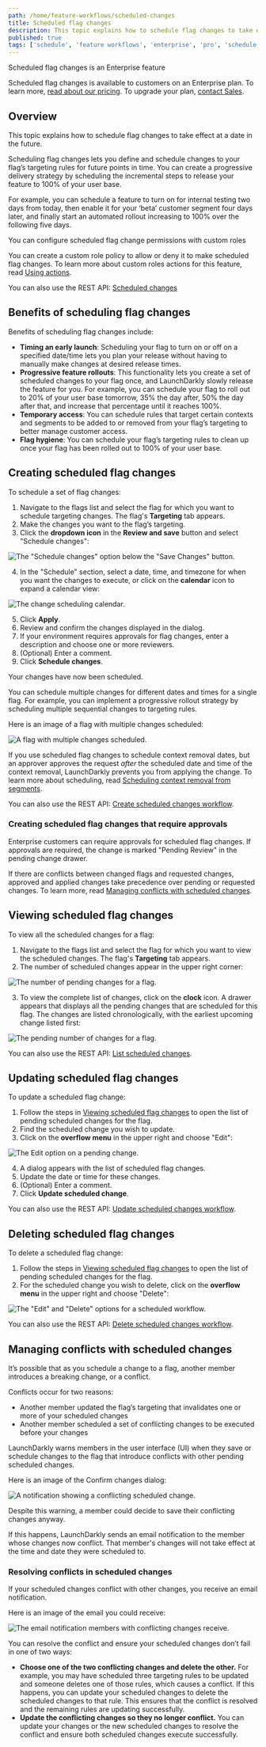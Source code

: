 ```yaml
---
path: /home/feature-workflows/scheduled-changes
title: Scheduled flag changes
description: This topic explains how to schedule flag changes to take effect at a date in the future.
published: true
tags: ['schedule', 'feature workflows', 'enterprise', 'pro', 'schedule', 'flag']
---
```


<Callout intent="primary">
<CalloutTitle>Scheduled flag changes is an Enterprise feature</CalloutTitle>
<CalloutDescription>

 Scheduled flag changes is available to customers on an Enterprise plan. To learn more, [read about our pricing](https://launchdarkly.com/pricing/). To upgrade your plan, [contact Sales](https://launchdarkly.com/contact-sales/).

</CalloutDescription>
</Callout>

## Overview

This topic explains how to schedule flag changes to take effect at a date in the future.

Scheduling flag changes lets you define and schedule changes to your flag’s targeting rules for future points in time. You can create a progressive delivery strategy by scheduling the incremental steps to release your feature to 100% of your user base.

For example, you can schedule a feature to turn on for internal testing two days from today, then enable it for your ‘beta’ customer segment four days later, and finally start an automated rollout increasing to 100% over the following five days.

<Callout intent="info">
<CalloutTitle>You can configure scheduled flag change permissions with custom roles</CalloutTitle>
<CalloutDescription>

You can create a custom role policy to allow or deny it to make scheduled flag changes. To learn more about custom roles actions for this feature, read [Using actions](/home/members/role-actions).

</CalloutDescription>
</Callout>

<LearnMore>

You can also use the REST API: [Scheduled changes](https://apidocs.launchdarkly.com/tag/Scheduled-changes/)

</LearnMore>

## Benefits of scheduling flag changes

Benefits of scheduling flag changes include:

- **Timing an early launch**: Scheduling your flag to turn on or off on a specified date/time lets you plan your release without having to manually make changes at desired release times.
- **Progressive feature rollouts**: This functionality lets you create a set of scheduled changes to your flag once, and LaunchDarkly slowly release the feature for you. For example, you can schedule your flag to roll out to 20% of your user base tomorrow, 35% the day after, 50% the day after that, and increase that percentage until it reaches 100%.
- **Temporary access**: You can schedule rules that target certain contexts and segments to be added to or removed from your flag’s targeting to better manage customer access.
- **Flag hygiene**: You can schedule your flag’s targeting rules to clean up once your flag has been rolled out to 100% of your user base.

## Creating scheduled flag changes

To schedule a set of flag changes:

1. Navigate to the flags list and select the flag for which you want to schedule targeting changes. The flag's **Targeting** tab appears.
2. Make the changes you want to the flag’s targeting.
3. Click the **dropdown icon** in the **Review and save** button and select "Schedule changes":

![The "Schedule changes" option below the "Save Changes" button.](workflows-schedule-changes.png)

4. In the "Schedule" section, select a date, time, and timezone for when you want the changes to execute, or click on the **calendar** icon to expand a calendar view:

![The change scheduling calendar.](workflows-calendar.png)

5. Click **Apply**.
6. Review and confirm the changes displayed in the dialog.
7. If your environment requires approvals for flag changes, enter a description and choose one or more reviewers.
8. (Optional) Enter a comment.
9. Click **Schedule changes**.

Your changes have now been scheduled. 

You can schedule multiple changes for different dates and times for a single flag. For example, you can implement a progressive rollout strategy by scheduling multiple sequential changes to targeting rules.

Here is an image of a flag with multiple changes scheduled:

![A flag with multiple changes scheduled.](workflows-pending-changes.png)

If you use scheduled flag changes to schedule context removal dates, but an approver approves the request _after_ the scheduled date and time of the context removal, LaunchDarkly prevents you from applying the change. To learn more about scheduling, read [Scheduling context removal from segments](/home/contexts/standard-segments#scheduling-context-removal-from-segments).

<LearnMore>

You can also use the REST API: [Create scheduled changes workflow](https://apidocs.launchdarkly.com/tag/Scheduled-changes#operation/postFlagConfigScheduledChanges).

</LearnMore>

### Creating scheduled flag changes that require approvals

Enterprise customers can require approvals for scheduled flag changes. If approvals are required, the change is marked "Pending Review" in the pending change drawer.

If there are conflicts between changed flags and requested changes, approved and applied changes take precedence over pending or requested changes. To learn more, read [Managing conflicts with scheduled changes](#managing-conflicts-with-scheduled-changes).

## Viewing scheduled flag changes

To view all the scheduled changes for a flag:

1. Navigate to the flags list and select the flag for which you want to view the scheduled changes. The flag's **Targeting** tab appears.
2. The number of scheduled changes appear in the upper right corner:

![The number of pending changes for a flag.](workflows-pending-changes-icon.png)

3. To view the complete list of changes, click on the **clock** icon. A drawer appears that displays all the pending changes that are scheduled for this flag. The changes are listed chronologically, with the earliest upcoming change listed first:

![The pending number of changes for a flag.](workflows-pending-changes.png)

<LearnMore>

You can also use the REST API: [List scheduled changes](https://apidocs.launchdarkly.com/tag/Scheduled-changes#operation/getFlagConfigScheduledChanges).

</LearnMore>

## Updating scheduled flag changes

To update a scheduled flag change:

1. Follow the steps in [Viewing scheduled flag changes](#viewing-scheduled-flag-changes) to open the list of pending scheduled changes for the flag.
2. Find the scheduled change you wish to update.
3. Click on the **overflow menu** in the upper right and choose "Edit":

![The Edit option on a pending change.](workflows-pending-changes-edit.png)

4. A dialog appears with the list of scheduled flag changes.
5. Update the date or time for these changes.
6. (Optional) Enter a comment.
7. Click **Update scheduled change**.

<LearnMore>

You can also use the REST API: [Update scheduled changes workflow](https://apidocs.launchdarkly.com/tag/Scheduled-changes#operation/patchFlagConfigScheduledChange).

</LearnMore>

## Deleting scheduled flag changes

To delete a scheduled flag change:

1. Follow the steps in [Viewing scheduled flag changes](#viewing-scheduled-flag-changes) to open the list of pending scheduled changes for the flag.
2. For the scheduled change you wish to delete, click on the **overflow menu** in the upper right and choose "Delete":

![The "Edit" and "Delete" options for a scheduled workflow.](workflows-pending-changes-edit.png)

<LearnMore>

You can also use the REST API: [Delete scheduled changes workflow](https://apidocs.launchdarkly.com/tag/Scheduled-changes#operation/deleteFlagConfigScheduledChanges).

</LearnMore>

## Managing conflicts with scheduled changes

It’s possible that as you schedule a change to a flag, another member introduces a breaking change, or a conflict.

Conflicts occur for two reasons:
* Another member updated the flag’s targeting that invalidates one or more of your scheduled changes
* Another member scheduled a set of conflicting changes to be executed before your changes

LaunchDarkly warns members in the user interface (UI) when they save or schedule changes to the flag that introduce conflicts with other pending scheduled changes.

Here is an image of the Confirm changes dialog:

![A notification showing a conflicting scheduled change.](workflows-conflict.png)

Despite this warning, a member could decide to save their conflicting changes anyway.

If this happens, LaunchDarkly sends an email notification to the member whose changes now conflict. That member's changes will not take effect at the time and date they were scheduled to.

### Resolving conflicts in scheduled changes

If your scheduled changes conflict with other changes, you receive an email notification.

Here is an image of the email you could receive:

![The email notification members with conflicting changes receive.](workflows-email.png)

You can resolve the conflict and ensure your scheduled changes don’t fail in one of two ways:

- **Choose one of the two conflicting changes and delete the other.** For example, you may have scheduled three targeting rules to be updated and someone deletes one of those rules, which causes a conflict. If this happens, you can update your scheduled changes to delete the scheduled changes to that rule. This ensures that the conflict is resolved and the remaining rules are updating successfully.
- **Update the conflicting changes so they no longer conflict.** You can update your changes or the new scheduled changes to resolve the conflict and ensure both scheduled changes execute successfully.
